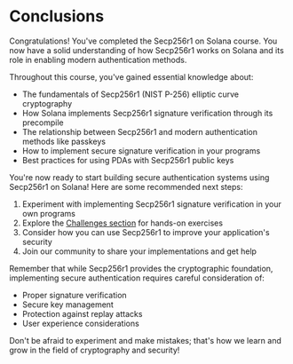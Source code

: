 
# Conclusions

Congratulations! You've completed the Secp256r1 on Solana course. You now have a solid understanding of how Secp256r1 works on Solana and its role in enabling modern authentication methods.

<ArticleSection name="What you've learned" id="what-you-learned" level="h2" />

Throughout this course, you've gained essential knowledge about:
- The fundamentals of Secp256r1 (NIST P-256) elliptic curve cryptography
- How Solana implements Secp256r1 signature verification through its precompile
- The relationship between Secp256r1 and modern authentication methods like passkeys
- How to implement secure signature verification in your programs
- Best practices for using PDAs with Secp256r1 public keys

<ArticleSection name="Next Steps" id="next-steps" level="h2" />

You're now ready to start building secure authentication systems using Secp256r1 on Solana! Here are some recommended next steps:

1. Experiment with implementing Secp256r1 signature verification in your own programs
2. Explore the [Challenges section](/en/challenges) for hands-on exercises
3. Consider how you can use Secp256r1 to improve your application's security
4. Join our community to share your implementations and get help

Remember that while Secp256r1 provides the cryptographic foundation, implementing secure authentication requires careful consideration of:
- Proper signature verification
- Secure key management
- Protection against replay attacks
- User experience considerations

Don't be afraid to experiment and make mistakes; that's how we learn and grow in the field of cryptography and security!
